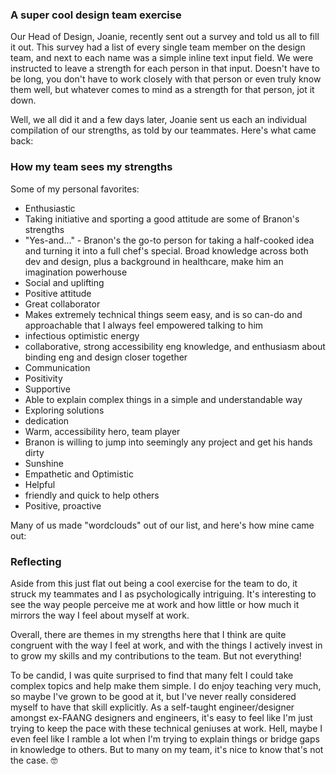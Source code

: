 
<HeroStrip
  title="Team Strengths Exercise @ Color Health"
  subtitle="Insights from a cool team exercise!"
  image="/blog/my-strengths-as-told-by-others/cover.png"
  date="August 2022"
  category="Culture"
/>

### A super cool design team exercise

Our Head of Design, Joanie, recently sent out a survey and told us all to fill it out. This survey had a list of every single team member on the design team, and next to each name was a simple inline text input field. We were instructed to leave a strength for each person in that input. Doesn't have to be long, you don't have to work closely with that person or even truly know them well, but whatever comes to mind as a strength for that person, jot it down.

Well, we all did it and a few days later, Joanie sent us each an individual compilation of our strengths, as told by our teammates. Here's what came back:

### How my team sees my strengths

Some of my personal favorites:

- Enthusiastic
- Taking initiative and sporting a good attitude are some of Branon's strengths
- "Yes-and..." - Branon's the go-to person for taking a half-cooked idea and turning it into a full chef's special. Broad knowledge across both dev and design, plus a background in healthcare, make him an imagination powerhouse
- Social and uplifting
- Positive attitude
- Great collaborator
- Makes extremely technical things seem easy, and is so can-do and approachable that I always feel empowered talking to him
- infectious optimistic energy
- collaborative, strong accessibility eng knowledge, and enthusiasm about binding eng and design closer together
- Communication
- Positivity
- Supportive
- Able to explain complex things in a simple and understandable way
- Exploring solutions
- dedication
- Warm, accessibility hero, team player
- Branon is willing to jump into seemingly any project and get his hands dirty
- Sunshine
- Empathetic and Optimistic
- Helpful
- friendly and quick to help others
- Positive, proactive

Many of us made "wordclouds" out of our list, and here's how mine came out:

<ContentImage
  image="/blog/my-strengths-as-told-by-others/cover.png"
  caption="Wordcloud of all my strengths"
/>

### Reflecting

Aside from this just flat out being a cool exercise for the team to do, it struck my teammates and I as psychologically intriguing. It's interesting to see the way people perceive me at work and how little or how much it mirrors the way I feel about myself at work.

Overall, there are themes in my strengths here that I think are quite congruent with the way I feel at work, and with the things I actively invest in to grow my skills and my contributions to the team. But not everything!

To be candid, I was quite surprised to find that many felt I could take complex topics and help make them simple. I do enjoy teaching very much, so maybe I've grown to be good at it, but I've never really considered myself to have that skill explicitly. As a self-taught engineer/designer amongst ex-FAANG designers and engineers, it's easy to feel like I'm just trying to keep the pace with these technical geniuses at work. Hell, maybe I even feel like I ramble a lot when I'm trying to explain things or bridge gaps in knowledge to others. But to many on my team, it's nice to know that's not the case. 🤓
